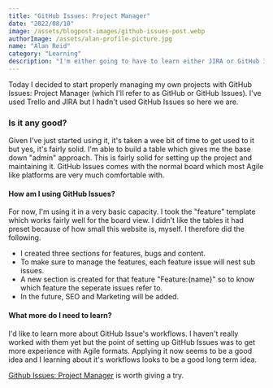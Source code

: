 ```yaml
---
title: "GitHub Issues: Project Manager"
date: "2022/08/10"
image: /assets/blogpost-images/github-issues-post.webp
authorImage: /assets/alan-profile-picture.jpg
name: "Alan Reid"
category: "Learning"
description: "I'm either going to have to learn either JIRA or GitHub Issues: Project Manager. So I decided to go with GitHub Issues!"
---
```


Today I decided to start properly managing my own projects with GitHub Issues: Project Manager (which I'll refer to as GitHub or GitHub Issues). I've used Trello and JIRA but I hadn't used GitHub Issues so here we are. 

### Is it any good?

Given I've just started using it, it's taken a wee bit of time to get used to it but yes, it's fairly solid. I'm able to build a table which gives me the base down "admin" approach. This is fairly solid for setting up the project and maintaining it. GitHub Issues comes with the normal board which most Agile like platforms are very much comfortable with. 

#### How am I using GitHub Issues?

For now, I'm using it in a very basic capacity. I took the "feature" template which works fairly well for the board view. I didn't like the tables it had preset because of how small this website is, myself. I therefore did the following. 

* I created three sections for features, bugs and content. 
* To make sure to manage the features, each feature issue will nest sub issues.
* A new section is created for that feature "Feature:{name}" so to know which feature the seperate issues refer to.
* In the future, SEO and Marketing will be added.

#### What more do I need to learn?

I'd like to learn more about GitHub Issue's workflows. I haven't really worked with them yet but the point of setting up GitHub Issues was to get more experience with Agile formats. Applying it now seems to be a good idea and I learning about it's workflows looks to be a good long term idea. 

[Github Issues: Project Manager](https://github.com/features/issues) is worth giving a try. 